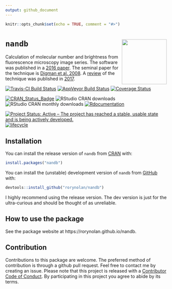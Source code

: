 ```yaml
---
output: github_document
---
```


```r
knitr::opts_chunk$set(echo = TRUE, comment = "#>")
```

# `nandb` <img src="man/figures/logo.png" align="right" height=140/>

Calculation of molecular number and brightness from fluorescence microscopy image series. The software was published in a [2016 paper](https://doi.org/10.1093/bioinformatics/btx434). The seminal paper for the technique is [Digman et al. 2008](https://doi.org/10.1529/biophysj.107.114645). A [review](https://doi.org/10.1016/j.ymeth.2017.12.001) of the technique was published in [2017](https://doi.org/10.1016/j.ymeth.2017.12.001).

[![Travis-CI Build Status](https://travis-ci.org/rorynolan/nandb.svg?branch=master)](https://travis-ci.org/rorynolan/nandb)
[![AppVeyor Build Status](https://ci.appveyor.com/api/projects/status/github/rorynolan/nandb?branch=master&svg=true)](https://ci.appveyor.com/project/rorynolan/nandb)
[![Coverage Status](https://img.shields.io/codecov/c/github/rorynolan/nandb/master.svg)](https://codecov.io/github/rorynolan/nandb?branch=master)

[![CRAN_Status_Badge](http://www.r-pkg.org/badges/version/nandb)](https://cran.r-project.org/package=nandb)
![RStudio CRAN downloads](http://cranlogs.r-pkg.org/badges/grand-total/nandb)
![RStudio CRAN monthly downloads](http://cranlogs.r-pkg.org/badges/nandb)
[![Rdocumentation](http://www.rdocumentation.org/badges/version/nandb)](http://www.rdocumentation.org/packages/nandb)

[![Project Status: Active – The project has reached a stable, usable state and is being actively developed.](http://www.repostatus.org/badges/latest/active.svg)](http://www.repostatus.org/#active)
[![lifecycle](https://img.shields.io/badge/lifecycle-stable-brightgreen.svg)](https://www.tidyverse.org/lifecycle/#stable)


## Installation

You can install the release version of `nandb` from [CRAN](https://CRAN.R-project.org/package=nandb) with:

```r
install.packages("nandb")
```

You can install the (unstable) development version of `nandb` from [GitHub](https://github.com/rorynolan/nandb/) with:

```r
devtools::install_github("rorynolan/nandb")
```

I highly recommend using the release version. The dev version is just for the ultra-curious and should be thought of as unreliable.


## How to use the package

See the package website at https://rorynolan.github.io/nandb.


## Contribution
Contributions to this package are welcome. The preferred method of contribution is through a github pull request. Feel free to contact me by creating an issue. Please note that this project is released with a [Contributor Code of Conduct](CONDUCT.md). By participating in this project you agree to abide by its terms.
